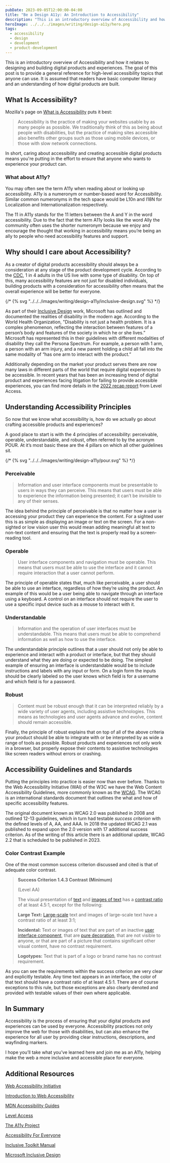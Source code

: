 ```yaml
---
pubDate: 2023-09-05T12:00:00-04:00
title: "Be a Design A11y: An Introduction to Accessibility"
description: "This is an introductory overview of Accessibility and how it relates to designing and building digital products and experiences"
heroImage: ../../../images/writing/design-a11y/hero.png
tags:
  - accessibility
  - design
  - development
  - product-development
---
```



This is an introductory overview of Accessibility and how it relates to designing and building digital products and experiences. The goal of this post is to provide a general reference for high-level accessibility topics that anyone can use. It is assumed that readers have basic computer literacy and an understanding of how digital products are built.

## What Is Accessibility?

Mozilla's page on [What is Accessibility](https://developer.mozilla.org/en-US/docs/Learn/Accessibility/What_is_accessibility) puts it best:

> Accessibility is the practice of making your websites usable by as many people as possible. We traditionally think of this as being about people with disabilities, but the practice of making sites accessible also benefits other groups such as those using mobile devices, or those with slow network connections.

In short, caring about accessibility and creating accessible digital products means you're putting in the effort to ensure that anyone who wants to experience your product can.

### What about A11y?

You may often see the term A11y when reading about or looking up accessibility. A11y is a numeronym or number-based word for Accessibility. Similar common numeronyms in the tech space would be L10n and I18N for Localization and Internationalization respectively.

The 11 in A11y stands for the 11 letters between the A and Y in the word accessibility. Due to the fact that the term A11y looks like the word Ally the community often uses the shorter numeronym because we enjoy and encourage the thought that working in accessibility means you’re being an ally to people who need accessibility features and support.

## Why should I care about Accessibility?

As a creator of digital products accessibility should always be a consideration at any stage of the product development cycle. According to the [CDC](https://www.cdc.gov/ncbddd/disabilityandhealth/infographic-disability-impacts-all.html), 1 in 4 adults in the US live with some type of disability. On top of this, many accessibility features are not just for disabled individuals, building products with a consideration for accessibility often means that the overall experience will be better for everyone.

<div class="svg-container">
  {/* {% svg "../../../images/writing/design-a11y/inclusive-design.svg" %} */}
</div>

As part of their [Inclusive Design](https://inclusive.microsoft.design/) work, Microsoft has outlined and documented the realities of disability in the modern age. According to the World Health Organization, "Disability is not just a health problem. It is a complex phenomenon, reflecting the
interaction between features of a person’s body and features of the society in which he or she lives.” Microsoft has represented this in their guidelines with different modalities of disability they call the Persona Spectrum. For example, a person with 1 arm, a person with an arm injury, and a new parent holding a child all fall into the same modality of “has one arm to interact with the product.”

Additionally depending on the market your product serves there are now many laws in different parts of the world that require digital experiences to be accessible. In recent years that has been an increasing trend of digital product and experiences facing litigation for failing to provide accessible experiences, you can find more details in the [2022 recap report](https://www.levelaccess.com/blog/web-accessibility-lawsuits-2022-recap-and-what-to-expect-in-2023/) from Level Access.

## Understanding Accessibility Principles

So now that we know what accessibility is, how do we actually go about crafting accessible products and experiences?

A good place to start is with the 4 principles of accessibility: perceivable, operable, understandable, and robust, often referred to by the acronym POUR. At it’s most basic these are the 4 pillars on which all other guidelines sit.

<div class="svg-container">
  {/* {% svg "../../../images/writing/design-a11y/pour.svg" %} */}
</div>

### Perceivable

> Information and user interface components must be presentable to users in ways they can perceive. This means that users must be able to experience the information being presented; it can’t be invisible to any of their senses.

The idea behind the principle of perceivable is that no matter how a user is accessing your product they can experience the content. For a sighted user this is as simple as displaying an image or text on the screen. For a non-sighted or low vision user this would mean adding meaningful alt text to non-text content and ensuring that the text is properly read by a screen-reading tool.

### Operable

> User interface components and navigation must be operable. This means that users must be able to use the interface and it cannot require interaction that a user cannot perform.

The principle of operable states that, much like perceivable, a user should be able to use an interface, regardless of how they’re using the product. An example of this would be a user being able to navigate through an interface using a keyboard. A control on an interface should not require the user to use a specific input device such as a mouse to interact with it.

### Understandable

> Information and the operation of user interfaces must be understandable. This means that users must be able to comprehend information as well as how to use the interface.

The understandable principle outlines that a user should not only be able to experience and interact with a product or interface, but that they should understand what they are doing or expected to be doing. The simplest example of ensuring an interface is understandable would be to include instructions and labels with any input or form. On a login form the inputs should be clearly labeled so the user knows which field is for a username and which field is for a password.

### Robust

> Content must be robust enough that it can be interpreted reliably by a wide variety of user agents, including assistive technologies. This means as technologies and user agents advance and evolve, content should remain accessible.

Finally, the principle of robust explains that on top of all of the above criteria your product should be able to integrate with or be interpreted by as wide a range of tools as possible. Robust products and experiences not only work in a browser, but properly expose their contents to assistive technologies like screen readers without errors or crashing.

## Accessibility Guidelines and Standards

Putting the principles into practice is easier now than ever before. Thanks to the Web Accessibility Initiative (WAI) of the W3C we have the Web Content Accessibility Guidelines, more commonly known as the [WCAG](https://www.w3.org/TR/WCAG21/). The WCAG is an international standards document that outlines the what and how of specific accessibility features.

The original document known as WCAG 2.0 was published in 2008 and outlined 12-13 guidelines, which in turn had testable _success criterion_ with the defined levels of A, AA, and AAA. In 2018 the updated WCAG 2.1 was published to expand upon the 2.0 version with 17 additional success criterion. As of the writing of this article there is an additional update, WCAG 2.2 that is scheduled to be published in 2023.

### Color Contrast Example

One of the most common success criterion discussed and cited is that of adequate color contrast.

> **Success Criterion 1.4.3 Contrast (Minimum)**
>
> (Level AA)
>
> The visual presentation of [text](https://www.w3.org/TR/WCAG21/#dfn-text) and [images of text](https://www.w3.org/TR/WCAG21/#dfn-images-of-text) has a [contrast ratio](https://www.w3.org/TR/WCAG21/#dfn-contrast-ratio) of at least 4.5:1, except for the following:
>
> **Large Text:** [Large-scale](https://www.w3.org/TR/WCAG21/#dfn-large-scale) text and images of large-scale text have a contrast ratio of at least 3:1;
>
> **Incidental:** Text or images of text that are part of an inactive [user interface component](https://www.w3.org/TR/WCAG21/#dfn-user-interface-components), that are [pure decoration](https://www.w3.org/TR/WCAG21/#dfn-pure-decoration), that are not visible to anyone, or that are part of a picture that contains significant other visual content, have no contrast requirement.
>
> **Logotypes:** Text that is part of a logo or brand name has no contrast requirement.

As you can see the requirements within the success criterion are very clear and explicitly testable. Any time text appears in an interface, the color of that text should have a contrast ratio of at least 4.5:1. There are of course exceptions to this rule, but those exceptions are also clearly denoted and provided with testable values of their own where applicable.

<Picture
  class="blog-post__image"
  src={contrastExample}
  alt="Example of two blue hex values and their contrast ratios against white. One failing and one passing."
/>

## In Summary

Accessibility is the process of ensuring that your digital products and experiences can be used by everyone. Accessibility practices not only improve the web for those with disabilities, but can also enhance the experience for all user by providing clear instructions, descriptions, and wayfinding markers.

I hope you’ll take what you’ve learned here and join me as an A11y, helping make the web a more inclusive and accessible place for everyone.

## Additional Resources

[Web Accessibility Initiative](https://www.w3.org/WAI/)

[Introduction to Web Accessibility](https://www.w3.org/WAI/fundamentals/accessibility-intro/)

[MDN Accessibility Guides](https://developer.mozilla.org/en-US/docs/Learn/Accessibility)

[Level Access](https://www.levelaccess.com/)

[The A11y Project](https://www.a11yproject.com/)

[Accessibility For Everyone](https://abookapart.com/products/accessibility-for-everyone)

[Inclusive Toolkit Manual](https://download.microsoft.com/download/b/0/d/b0d4bf87-09ce-4417-8f28-d60703d672ed/inclusive_toolkit_manual_final.pdf)

[Microsoft Inclusive Design](https://inclusive.microsoft.design/)
